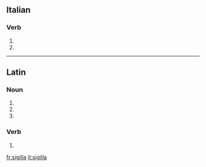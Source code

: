 ==Italian==

===Verb===
{{head|it|verb form}}

# {{inflection of|sigillare||3|s|pres|indc|lang=it}}
# {{inflection of|sigillare||2|s|impr|lang=it}}

----

==Latin==

===Noun===
{{la-noun-form|sigilla}}

# {{inflection of|sigillum||nom|p|lang=la}}
# {{inflection of|sigillum||acc|p|lang=la}}
# {{inflection of|sigillum||voc|p|lang=la}}

===Verb===
{{la-verb-form|sigillā}}

# {{inflection of|sigillō||2|s|pres|actv|impr|lang=la}}

[[fr:sigilla]]
[[it:sigilla]]